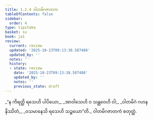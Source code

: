```yaml
---
title: 1.2.4 ဝါတမိဂဇာတက
tableOfContents: false
sidebar:
  order: 4
type: tipitaka
basket: su
book: ja1
review:
  current: review
  updated: '2025-10-23T09:13:38.587488'
  updated_by: ''
  notes: ''
  history:
  - state: review
    date: '2025-10-23T09:13:38.587488'
    updated_by: ''
    notes: ''
    previous_state: draft
---
```



<ReviewStatus review={frontmatter.review} showDetails={true} />

<HypothesisAnnotation frontmatter={frontmatter} />

<DynamicBreadcrumb />

<Division number="14" book="ja1" e="ch" v="22" p="4">

<Paragraph number="30" type="verses" book="ja1">
_“န ကိရတ္ထိ ရသေဟိ ပါပိယော,_  
_အာဝါသေဟိ ဝ သန္ထဝေဟိ ဝါ;_  
_ဝါတမိဂံ ဂဟနနိဿိတံ,_  
_ဝသမာနေသိ ရသေဟိ သဉ္ဇယော”တိ._  


</Paragraph>
</Division>

<Paragraph number="31" type="center" book="ja1">
ဝါတမိဂဇာတကံ စတုတ္ထံ.
</Paragraph>